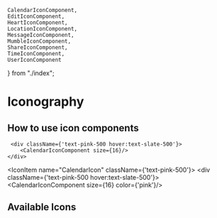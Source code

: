 
    CalendarIconComponent,
    EditIconComponent,
    HeartIconComponent,
    LocationIconComponent,
    MessageIconComponent,
    MumbleIconComponent,
    ShareIconComponent,
    TimeIconComponent,
    UserIconComponent
} from "./index";


<Meta title="Design Tokens/Iconography" />

# Iconography
## How to use icon components
     <div className={'text-pink-500 hover:text-slate-500'}>
        <CalendarIconComponent size={16}/>
    </div>
<IconItem name="CalendarIcon" className={'text-pink-500'}>
    <div className={'text-pink-500 hover:text-slate-500'}>
        <CalendarIconComponent size={16} color={'pink'}/>
    </div>
</IconItem>

## Available Icons
<IconGallery>
  <IconItem name="UserIcon">
      <UserIconComponent />
  </IconItem>
  <IconItem name="CalendarIcon">
    <CalendarIconComponent/>
  </IconItem>
    <IconItem name="EditIcon">
    <EditIconComponent />
  </IconItem>
    <IconItem name="HeartIcon">
    <HeartIconComponent />
  </IconItem>
    <IconItem name="LocationIcon">
    <LocationIconComponent />
  </IconItem>
    <IconItem name="MessageIcon">
    <MessageIconComponent />
  </IconItem>
    <IconItem name="MumbleIcon">
    <MumbleIconComponent />
  </IconItem>
    <IconItem name="ShareIcon">
    <ShareIconComponent />
  </IconItem>
    <IconItem name="TimeIcon">
    <TimeIconComponent />
  </IconItem>
</IconGallery>
